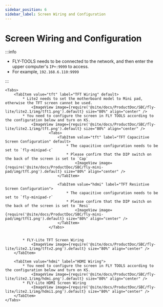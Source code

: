 ```yaml
---
sidebar_position: 6
sidebar_label: Screen Wiring and Configuration
---
```




# Screen Wiring and Configuration

:::info

* FLY-TOOLS needs to be connected to the network, and then enter the upper computer's `IP+:9999` to access.
* For example, `192.168.6.110:9999`

:::

    <Tabs>
        <TabItem value="tft" label="TFT Wiring" default>
            * Lite2 needs to set the motherboard model to Mini pad, otherwise the TFT screen cannot be used.
                <ImageView image={require('@site/docs/ProductDoc/SBC/fly-lite/lite2.1/img/tft1.png').default} size="80%" align="center" />
            * You need to configure the screen in FLY TOOLS according to the configuration below and turn on KS.
                <ImageView image={require('@site/docs/ProductDoc/SBC/fly-lite/lite2.1/img/tft.png').default} size="80%" align="center" />
                        <Tabs>
                            <TabItem value="tft" label="TFT Capacitive Screen Configuration" default>
                                * The capacitive configuration needs to be set to `fly-minipad-c`
                                * Please confirm that the DIP switch on the back of the screen is set to `Cap`
                                    <ImageView image={require('@site/docs/ProductDoc/SBC/fly-mini-pad/img/tft.png').default} size="80%" align="center" />
                            </TabItem>

                            <TabItem value="hdmi" label="TFT Resistive Screen Configuration">
                                * The capacitive configuration needs to be set to `fly-minipad-r`
                                * Please confirm that the DIP switch on the back of the screen is set to `Resi`
                                    <ImageView image={require('@site/docs/ProductDoc/SBC/fly-mini-pad/img/tft1.png').default} size="80%" align="center" />
                            </TabItem>
                        </Tabs>


            * FLY-Lite TFT Screen Wiring
                <ImageView image={require('@site/docs/ProductDoc/SBC/fly-lite/lite2.1/img/tftv2.png').default} size="80%" align="center" />
        </TabItem>

        <TabItem value="hdmi" label="HDMI Wiring">
            * You need to configure the screen in FLY TOOLS according to the configuration below and turn on KS.
                <ImageView image={require('@site/docs/ProductDoc/SBC/fly-lite/lite2.1/img/hdmi.png').default} size="80%" align="center" />               
            * FLY-Lite HDMI Screen Wiring
                <ImageView image={require('@site/docs/ProductDoc/SBC/fly-lite/lite2.1/img/hdmi1.png').default} size="80%" align="center" />
        </TabItem>
    </Tabs>